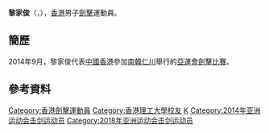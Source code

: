 {{noteTA|G1=Sports}}
{{Infobox sportsperson
| headercolor    = #778899
| name           = 黎家俊
| image          = 
| imagesize      =
| caption        =
| birthname      =
| fullname       =
| nickname       =
| nationality    = 
| residence      =
| birth_date     = {{birth_date_and_age|1991|4|6}}<ref name="仁川亞運">{{cite web|title=Profile - Lai Clarence Ka Tsun|url=http://www.incheon2014ag.org/Sports/Biographies/Athletes_Profile/?ParticCode=5117991&lang=en|publisher=2014年仁川亞運會官黎網站|deadurl=yes|archiveurl=https://web.archive.org/web/20141017192551/http://www.incheon2014ag.org/Sports/Biographies/Athletes_Profile/?ParticCode=5117991&lang=en|archivedate=2014-10-17|accessdate=2014-10-12}}{{en}}</ref>
| birth_place    = 
| height         = 
| weight         = 
| website        = 
| country        = {{HKG}}
| sport          = 男子[[擊劍|擊劍]] - [[重劍|重劍]]
| collegeteam    =
| club           =
| team           =
| turnedpro      =
| coach          = 
| retired        =
| coaching       =
| worlds         =
| regionals      =
| nationals      =
| olympics       =
| paralympics    =
| highestranking =
| pb             =
| medaltemplates = 
{{MedalSport | 男子[[劍擊|劍擊]]}}
{{MedalCountry|{{HKG}}}}
| show-medals    = yes
}}
'''黎家俊'''（{{lang|en|'''Lai Clarence Ka Tsun'''}}，{{bd|1991年|4月6日|catIdx=L黎}}），[[香港|香港]]男子[[劍擊|劍擊]]運動員。

==簡歷==
2014年9月，黎家俊代表[[2014年亞洲運動會中國香港代表團|中國香港]]參加[[南韓|南韓]][[仁川|仁川]]舉行的[[2014年亞洲運動會|亞運會]][[2014年亞洲運動會擊劍比賽|劍擊比賽]]。

==參考資料==
{{Reflist}}

{{DEFAULTSORT:Lai Clarence Ka Tsun}}
[[Category:香港劍擊運動員|Category:香港劍擊運動員]]
[[Category:香港理工大學校友|Category:香港理工大學校友]]
[[Category:黎姓|K]]
[[Category:2014年亚洲运动会击剑运动员|Category:2014年亚洲运动会击剑运动员]]
[[Category:2018年亚洲运动会击剑运动员|Category:2018年亚洲运动会击剑运动员]]
{{hk-bio-stub}}